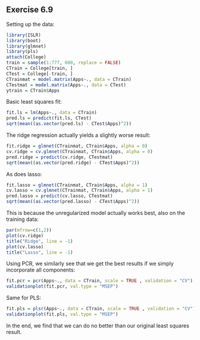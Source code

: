 Exercise 6.9
------------

Setting up the data:
```r
library(ISLR)
library(boot)
library(glmnet)
library(pls)
attach(College)
train = sample(1:777, 600, replace = FALSE)
CTrain = College[train, ]
CTest = College[-train, ]
CTrainmat = model.matrix(Apps~., data = CTrain)
CTestmat = model.matrix(Apps~., data = CTest)
ytrain = CTrain$Apps
```

Basic least squares fit:
```r
fit.ls = lm(Apps~., data = CTrain)
pred.ls = predict(fit.ls, CTest)
sqrt(mean((as.vector(pred.ls) - CTest$Apps)^2))
```

The ridge regression actually yields a slightly worse result:
```r
fit.ridge = glmnet(CTrainmat, CTrain$Apps, alpha = 0)
cv.ridge = cv.glmnet(CTrainmat, CTrain$Apps, alpha = 0)
pred.ridge = predict(cv.ridge, CTestmat)
sqrt(mean((as.vector(pred.ridge) - CTest$Apps)^2))
```

As does lasso:
```r
fit.lasso = glmnet(CTrainmat, CTrain$Apps, alpha = 1)
cv.lasso = cv.glmnet(CTrainmat, CTrain$Apps, alpha = 1)
pred.lasso = predict(cv.lasso, CTestmat)
sqrt(mean((as.vector(pred.lasso) - CTest$Apps)^2))
```

This is because the unregularized model actually works best, also on the training data:
```r
par(mfrow=c(1,2))
plot(cv.ridge)
title("Ridge", line = -1)
plot(cv.lasso)
title("Lasso", line = -1)
```

Using PCR, we similarly see that we get the best results if we simply incorporate all components:
```r
fit.pcr = pcr(Apps~., data = CTrain, scale = TRUE , validation = "CV")
validationplot(fit.pcr, val.type = "MSEP")
```

Same for PLS:
```r
fit.pls = plsr(Apps~., data = CTrain, scale = TRUE , validation = "CV")
validationplot(fit.pls, val.type = "MSEP")
```

In the end, we find that we can do no better than our original least squares result.